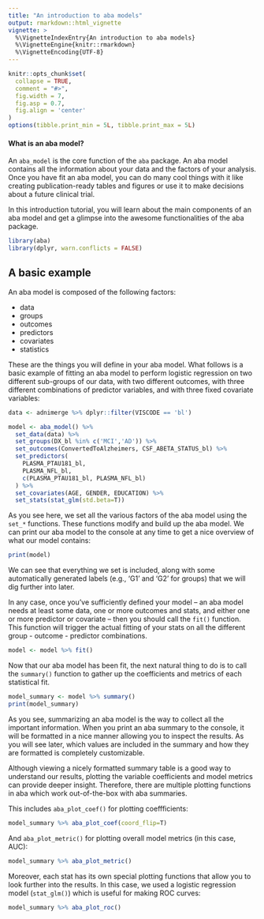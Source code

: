 ```yaml
---
title: "An introduction to aba models"
output: rmarkdown::html_vignette
vignette: >
  %\VignetteIndexEntry{An introduction to aba models}
  %\VignetteEngine{knitr::rmarkdown}
  %\VignetteEncoding{UTF-8}
---
```


```r
knitr::opts_chunk$set(
  collapse = TRUE,
  comment = "#>",
  fig.width = 7,
  fig.asp = 0.7,
  fig.align = 'center'
)
options(tibble.print_min = 5L, tibble.print_max = 5L)
```

#### What is an aba model?

An `aba_model` is the core function of the `aba` package. An aba model contains all the information about your data and the factors of your analysis. Once you have fit an aba model, you can do many cool things with it like creating publication-ready tables and figures or use it to make decisions about a future clinical trial.

In this introduction tutorial, you will learn about the main components of an aba model and get a glimpse into the awesome functionalities of the aba package.


```r
library(aba)
library(dplyr, warn.conflicts = FALSE)
```

## A basic example

An aba model is composed of the following factors:

- data
- groups
- outcomes
- predictors
- covariates
- statistics

These are the things you will define in your aba model. What follows is a basic example of fitting an aba model to perform logistic regression on two different sub-groups of our data, with two different outcomes, with three different combinations of predictor variables, and with three fixed covariate variables:

```r
data <- adnimerge %>% dplyr::filter(VISCODE == 'bl')

model <- aba_model() %>% 
  set_data(data) %>% 
  set_groups(DX_bl %in% c('MCI','AD')) %>% 
  set_outcomes(ConvertedToAlzheimers, CSF_ABETA_STATUS_bl) %>% 
  set_predictors(
    PLASMA_PTAU181_bl,
    PLASMA_NFL_bl,
    c(PLASMA_PTAU181_bl, PLASMA_NFL_bl)
  ) %>% 
  set_covariates(AGE, GENDER, EDUCATION) %>% 
  set_stats(stat_glm(std.beta=T))
```

As you see here, we set all the various factors of the aba model using the `set_*` functions. These functions modify and build up the aba model. We can print our aba model to the console at any time to get a nice overview of what our model contains:

```r
print(model)
```

We can see that everything we set is included, along with some automatically generated labels (e.g., 'G1' and 'G2' for groups) that we will dig further into later. 

In any case, once you've sufficiently defined your model -- an aba model needs at least some data, one or more outcomes and stats, and either one or more predictor or covariate -- then you should call the `fit()` function. This function will trigger the actual fitting of your stats on all the different group - outcome - predictor combinations. 

```r
model <- model %>% fit()
```

Now that our aba model has been fit, the next natural thing to do is to call the `summary()` function to gather up the coefficients and metrics of each statistical fit. 

```r
model_summary <- model %>% summary()
print(model_summary)
```

As you see, summarizing an aba model is the way to collect all the important information. When you print an aba summary to the console, it will be formatted in a nice manner allowing you to inspect the results. As you will see later, which values are included in the summary and how they are formatted is completely customizable. 

Although viewing a nicely formatted summary table is a good way to understand our results, plotting the variable coefficients and model metrics can provide deeper insight. Therefore, there are multiple plotting functions in aba which work out-of-the-box with aba summaries. 

This includes `aba_plot_coef()` for plotting coeffficients:

```r
model_summary %>% aba_plot_coef(coord_flip=T)
``` 

And `aba_plot_metric()` for plotting overall model metrics (in this case, AUC):

```r
model_summary %>% aba_plot_metric()
```

Moreover, each stat has its own special plotting functions that allow you to look further into the results. In this case, we used a logistic regression model (`stat_glm()`) which is useful for making ROC curves:

```r
model_summary %>% aba_plot_roc()
``` 

